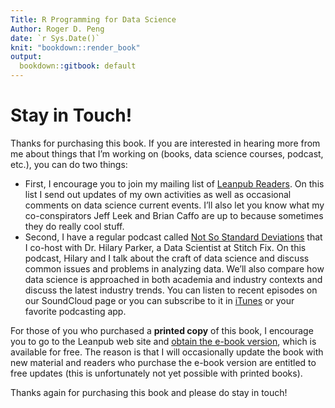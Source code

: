 ```yaml
---
Title: R Programming for Data Science
Author: Roger D. Peng
date: `r Sys.Date()`
knit: "bookdown::render_book"
output:
  bookdown::gitbook: default
---
```



# Stay in Touch!

Thanks for purchasing this book. If you are interested in
hearing more from me about things that I'm working on (books, data
science courses, podcast, etc.), you can do two things:

* First, I encourage you to join my mailing list of [Leanpub Readers](http://eepurl.com/bAJ3zj). On this list I send out updates of my own activities as well as occasional comments on data science current events. I'll also let you know what my co-conspirators Jeff Leek and Brian Caffo are up to because sometimes they do really cool stuff.
* Second, I have a regular podcast called [Not So Standard Deviations](https://soundcloud.com/nssd-podcast) that I co-host with Dr. Hilary Parker, a Data Scientist at Stitch Fix. On this podcast, Hilary and I talk about the craft of data science and discuss common issues and problems in analyzing data. We'll also compare how data science is approached in both academia and industry contexts and discuss the latest industry trends.  You can listen to recent episodes on our SoundCloud page or you can subscribe to it in [iTunes](https://itunes.apple.com/us/podcast/not-so-standard-deviations/id1040614570) or your favorite podcasting app.

For those of you who purchased a **printed copy** of this book, I encourage you to go to the Leanpub web site and [obtain the e-book version](https://leanpub.com/rprogramming), which is available for free. The reason is that I will occasionally update the book with new material and readers who purchase the e-book version are entitled to free updates (this is unfortunately not yet possible with printed books).

Thanks again for purchasing this book and please do stay in touch!
